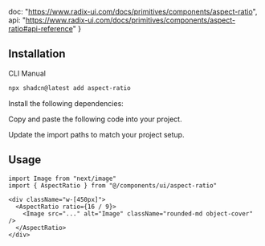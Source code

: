   doc: "https://www.radix-ui.com/docs/primitives/components/aspect-ratio",
  api: "https://www.radix-ui.com/docs/primitives/components/aspect-ratio#api-reference"
}

<ComponentPreview resizable={true} demoName="aspect-ratio-demo" hint="Try resizing to see the aspect ratio maintained" />

## Installation

<Tabs defaultValue="cli">

<TabsList>
  <TabsTrigger value="cli">CLI</TabsTrigger>
  <TabsTrigger value="manual">Manual</TabsTrigger>
</TabsList>

<TabsContent value="cli">

```bash
npx shadcn@latest add aspect-ratio
```

</TabsContent>

<TabsContent value="manual">

<Steps>

<Step>Install the following dependencies:</Step>

<InstallBlock packageName="@radix-ui/react-aspect-ratio" />

<Step>Copy and paste the following code into your project.</Step>

<ComponentSource name="aspect-ratio" />

<Step>Update the import paths to match your project setup.</Step>

</Steps>

</TabsContent>

</Tabs>

## Usage



```tsx
import Image from "next/image"
import { AspectRatio } from "@/components/ui/aspect-ratio"
```

```tsx
<div className="w-[450px]">
  <AspectRatio ratio={16 / 9}>
    <Image src="..." alt="Image" className="rounded-md object-cover" />
  </AspectRatio>
</div>
```


